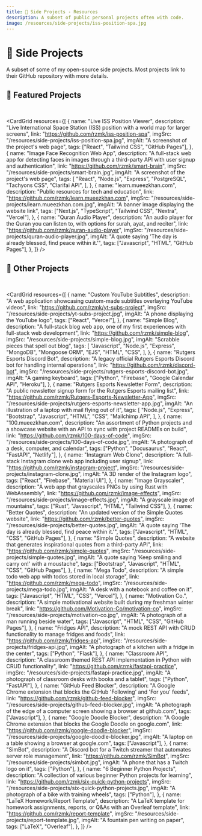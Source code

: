```yaml
---
title: 🚀 Side Projects - Resources
description: A subset of public personal projects often with code.
image: /resources/side-projects/iss-position-spa.jpg
---
```



# 🚀 Side Projects

A subset of some of my open-source side projects. Most projects link to their GitHub repository with more details.

## 🌟 Featured Projects

<br />

<CardGrid
  resources={[
    {
      name: "Live ISS Position Viewer",
      description:
        "Live International Space Station (ISS) position with a world map for larger screens",
      link: "https://github.com/rzmk/iss-position-spa",
      imgSrc: "/resources/side-projects/iss-position-spa.jpg",
      imgAlt: "A screenshot of the project's web page",
      tags: ["React", "Tailwind CSS", "GitHub Pages"],
    },
    {
      name: "Image Face Recognition Web App",
      description:
        "A full-stack web app for detecting faces in images through a third-party API with user signup and authentication",
      link: "https://github.com/rzmk/smart-brain",
      imgSrc: "/resources/side-projects/smart-brain.jpg",
      imgAlt: "A screenshot of the project's web page",
      tags: [
        "React",
        "Node.js",
        "Express",
        "PostgreSQL",
        "Tachyons CSS",
        "Clarifai API",
      ],
    },
    {
      name: "learn.mueezkhan.com",
      description: "Public resources for tech and education",
      link: "https://github.com/rzmk/learn.mueezkhan.com",
      imgSrc: "/resources/side-projects/learn.mueezkhan.com.jpg",
      imgAlt: "A banner image displaying the website link",
      tags: ["Next.js", "TypeScript", "Tailwind CSS", "Nextra", "Vercel"],
    },
    {
      name: "Quran Audio Player",
      description:
        "An audio player for the Quran you can listen to, with options for surah, ayat, and reciter",
      link: "https://github.com/rzmk/quran-audio-player",
      imgSrc: "/resources/side-projects/quran-audio-player.jpg",
      imgAlt:
        "A quote saying 'The day is already blessed, find peace within it.'",
      tags: ["Javascript", "HTML", "GitHub Pages"],
    },
  ]}
/>

## 🎯 Other Projects

<br />

<CardGrid
  resources={[
    {
      name: "Custom YouTube Subtitles",
      description:
        "A web application showcasing custom-made subtitles overlaying YouTube videos",
      link: "https://github.com/rzmk/yt-subs-project",
      imgSrc: "/resources/side-projects/yt-subs-project.jpg",
      imgAlt: "A phone displaying the YouTube logo",
      tags: ["React", "Vercel"],
    },
    {
      name: "Simple Blog",
      description:
        "A full-stack blog web app, one of my first experiences with full-stack web development",
      link: "https://github.com/rzmk/simple-blog",
      imgSrc: "/resources/side-projects/simple-blog.jpg",
      imgAlt: "Scrabble pieces that spell out blog",
      tags: [
        "Javascript",
        "Node.js",
        "Express",
        "MongoDB",
        "Mongoose ORM",
        "EJS",
        "HTML",
        "CSS",
      ],
    },
    {
      name: "Rutgers Esports Discord Bot",
      description:
        "A legacy official Rutgers Esports Discord bot for handling internal operations",
      link: "https://github.com/rzmk/discord-bot",
      imgSrc: "/resources/side-projects/rutgers-esports-discord-bot.jpg",
      imgAlt: "A gaming keyboard",
      tags: ["Python", "Firebase", "Google Calendar API", "Heroku"],
    },
    {
      name: "Rutgers Esports Newsletter Form",
      description:
        "A public newsletter signup form for the Rutgers Esports mailing list",
      link: "https://github.com/rzmk/Rutgers-Esports-Newsletter-App",
      imgSrc: "/resources/side-projects/rutgers-esports-newsletter-app.jpg",
      imgAlt: "An illustration of a laptop with mail flying out of it",
      tags: [
        "Node.js",
        "Express",
        "Bootstrap",
        "Javascript",
        "HTML",
        "CSS",
        "Mailchimp API",
      ],
    },
    {
      name: "100.mueezkhan.com",
      description:
        "An assortment of Python projects and a showcase website with an API to sync with project READMEs on build",
      link: "https://github.com/rzmk/100-days-of-code",
      imgSrc: "/resources/side-projects/100-days-of-code.jpg",
      imgAlt: "A photograph of a desk, computer, and calendar",
      tags: ["Python", "Docusaurus", "React", "FastAPI", "Netlify"],
    },
    {
      name: "Instagram Web Clone",
      description: "A full-stack Instagram clone web app including user signup",
      link: "https://github.com/rzmk/instagram-project",
      imgSrc: "/resources/side-projects/instagram-clone.jpg",
      imgAlt: "A 3D render of the Instagram logo",
      tags: ["React", "Firebase", "Material UI"],
    },
    {
      name: "Image Grayscaler",
      description:
        "A web app that grayscales PNGs by using Rust with WebAssembly",
      link: "https://github.com/rzmk/image-effects",
      imgSrc: "/resources/side-projects/image-effects.jpg",
      imgAlt: "A grayscale image of mountains",
      tags: ["Rust", "Javascript", "HTML", "Tailwind CSS"],
    },
    {
      name: "Better Quotes",
      description: "An updated version of the Simple Quotes website",
      link: "https://github.com/rzmk/better-quotes",
      imgSrc: "/resources/side-projects/better-quotes.jpg",
      imgAlt:
        "A quote saying 'The day is already blessed, find peace within it.'",
      tags: ["Javascript", "HTML", "CSS", "GitHub Pages"],
    },
    {
      name: "Simple Quotes",
      description:
        "A website that generates inspirational quotes from a third-party API",
      link: "https://github.com/rzmk/simple-quotes",
      imgSrc: "/resources/side-projects/simple-quotes.jpg",
      imgAlt: "A quote saying 'Keep smiling and carry on!' with a moustache",
      tags: ["Bootstrap", "Javascript", "HTML", "CSS", "GitHub Pages"],
    },
    {
      name: "Mega Todo",
      description: "A simple todo web app with todos stored in local storage",
      link: "https://github.com/rzmk/mega-todo",
      imgSrc: "/resources/side-projects/mega-todo.jpg",
      imgAlt: "A desk with a notebook and coffee on it",
      tags: ["Javascript", "HTML", "CSS", "Vercel"],
    },
    {
      name: "Motivation Co.",
      description:
        "A simple motivational website built during my freshman winter break",
      link: "https://github.com/Motivation-Co/motivation-co",
      imgSrc: "/resources/side-projects/motivation-co.jpg",
      imgAlt: "A photograph of a man running beside water",
      tags: ["Javascript", "HTML", "CSS", "GitHub Pages"],
    },
    {
      name: "Fridges API",
      description:
        "A mock REST API with CRUD functionality to manage fridges and foods",
      link: "https://github.com/rzmk/fridges-api",
      imgSrc: "/resources/side-projects/fridges-api.jpg",
      imgAlt: "A photograph of a kitchen with a fridge in the center",
      tags: ["Python", "Flask"],
    },
    {
      name: "Classroom API",
      description:
        "A classroom themed REST API implementation in Python with CRUD functionality",
      link: "https://github.com/rzmk/fastapi-practice",
      imgSrc: "/resources/side-projects/fastapi-practice.jpg",
      imgAlt: "A photograph of classroom desks with books and a tablet",
      tags: ["Python", "FastAPI"],
    },
    {
      name: "GitHub Feed Blocker",
      description:
        "A Google Chrome extension that blocks the GitHub 'Following' and 'For you' feeds",
      link: "https://github.com/rzmk/github-feed-blocker",
      imgSrc: "/resources/side-projects/github-feed-blocker.jpg",
      imgAlt:
        "A photograph of the edge of a computer screen showing a browser at github.com",
      tags: ["Javascript"],
    },
    {
      name: "Google Doodle Blocker",
      description:
        "A Google Chrome extension that blocks the Google Doodle on google.com",
      link: "https://github.com/rzmk/google-doodle-blocker",
      imgSrc: "/resources/side-projects/google-doodle-blocker.jpg",
      imgAlt: "A laptop on a table showing a browser at google.com",
      tags: ["Javascript"],
    },
    {
      name: "SimBot",
      description:
        "A Discord bot for a Twitch streamer that automates server role management",
      link: "https://github.com/rzmk/SimBot",
      imgSrc: "/resources/side-projects/simbot.jpg",
      imgAlt: "A phone that has a Twitch logo on it",
      tags: ["Python"],
    },
    {
      name: "6 Beginner Python Projects",
      description:
        "A collection of various beginner Python projects for learning",
      link: "https://github.com/rzmk/six-quick-python-projects",
      imgSrc: "/resources/side-projects/six-quick-python-projects.jpg",
      imgAlt: "A photograph of a bike with training wheels",
      tags: ["Python"],
    },
    {
      name: "LaTeX Homework/Report Template",
      description:
        "A LaTeX template for homework assignments, reports, or Q&As with an Overleaf template",
      link: "https://github.com/rzmk/report-template",
      imgSrc: "/resources/side-projects/report-template.jpg",
      imgAlt: "A fountain pen writing on paper",
      tags: ["LaTeX", "Overleaf"],
    },
  ]}
/>
